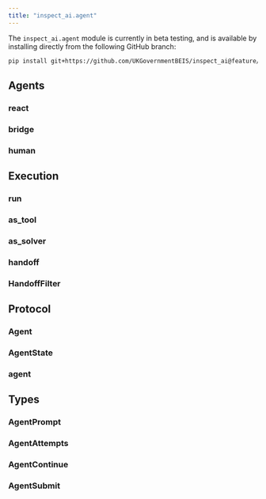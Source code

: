 ```yaml
---
title: "inspect_ai.agent"
---
```


::: {.callout-note}
The `inspect_ai.agent` module is currently in beta testing, and is available by installing directly from the following GitHub branch:

```bash
pip install git+https://github.com/UKGovernmentBEIS/inspect_ai@feature/agent-protocol
```
:::

## Agents

### react
### bridge
### human

## Execution

### run
### as_tool
### as_solver
### handoff
### HandoffFilter

## Protocol

### Agent
### AgentState
### agent

## Types

### AgentPrompt
### AgentAttempts
### AgentContinue
### AgentSubmit

